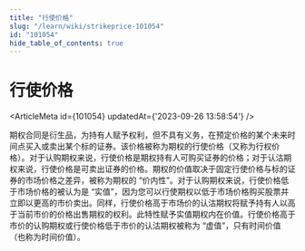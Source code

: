 ```yaml
---
title: "行使价格"
slug: "/learn/wiki/strikeprice-101054"
id: "101054"
hide_table_of_contents: true
---
```



# 行使价格

<ArticleMeta id={101054} updatedAt={'2023-09-26 13:58:54'} />
<div className='border-solid border-b border-t-0 my-4 border-[var(--ifm-color-gray-300)]' />

期权合同是衍生品，为持有人赋予权利，但不具有义务，在预定价格的某个未来时间点买入或卖出某个标的证券。该价格被称为期权的行使价格（又称为行权价格）。对于认购期权来说，行使价格是期权持有人可购买证券的价格；对于认沽期权来说，行使价格是可卖出证券的价格。期权的价值取决于固定行使价格与标的证券的市场价格之差异，被称为期权的 “价内性”。对于认购期权来说，行使价格低于市场价格的被认为是 “实值”，因为您可以行使期权以低于市场价格购买股票并立即以更高的市价卖出。同样，行使价格高于市场价的认沽期权将赋予持有人以高于当前市价的价格出售期权的权利。此特性赋予实值期权内在价值。行使价格高于市价的认购期权或行使价格低于市价的认沽期权被称为 “虚值”，只有时间价值（也称为时间价值）。
